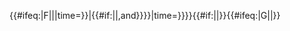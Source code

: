 {{#ifeq:{{{exclude}}}|F||{{NYCS time 2|F|icon=alltimes|text=all times|dicon=rushpeak|dtext=two rush hour trains, peak direction|punct={{#ifeq:{{{exclude}}}|G|and|,}}|time={{{time|}}}}}{{NYCS br|punct={{#if:{{{complex|}}}|{{#switch:{{{complex}}}|end=,and|#default=,}}|{{#if:{{{exclude|}}}||,and}}}}|time={{{time|}}}}}}}{{#if:{{{exclude|}}}||&#8203;}}{{#ifeq:{{{exclude}}}|G||{{NYCS time 2|G|icon=alltimes|text=all times|time={{{time|}}}}}}}